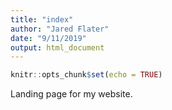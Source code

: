 ```yaml
---
title: "index"
author: "Jared Flater"
date: "9/11/2019"
output: html_document
---
```


```r
knitr::opts_chunk$set(echo = TRUE)
```

Landing page for my website.